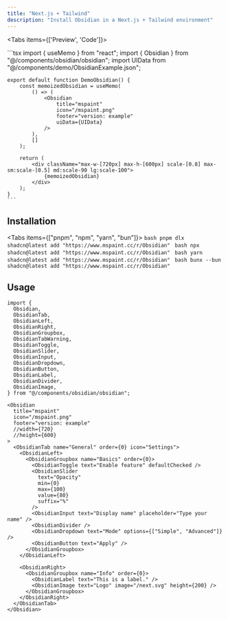 ```yaml
---
title: "Next.js + Tailwind"
description: "Install Obsidian in a Next.js + Tailwind environment"
---
```



<Tabs items={['Preview', 'Code']}>
  <Tab value="Preview">
    <div className="flex flex-col gap-4 border rounded-lg p-4 min-h-[450px] relative">
        <div className="flex items-center justify-between px-2">
            <div />
            <OpenInV0Button name="Obsidian" className="w-fit" />
        </div>
        <div className="flex items-center justify-center min-h-[500px] relative">
            <div className="max-w-[720px] max-h-[600px] scale-[0.8] max-sm:scale-[0.5] md:scale-90 lg:scale-100">
            <DemoObsidian />
            </div>
        </div>
    </div>
  </Tab>

  <Tab value="Code">
    ```tsx
    import { useMemo } from "react";
    import { Obsidian } from "@/components/obsidian/obsidian";
    import UIData from "@/components/demo/ObsidianExample.json";

    export default function DemoObsidian() {
        const memoizedObsidian = useMemo(
            () => (
                <Obsidian
                    title="mspaint"
                    icon="/mspaint.png"
                    footer="version: example"
                    uiData={UIData}
                />
            ),
            []
        );

        return (
            <div className="max-w-[720px] max-h-[600px] scale-[0.8] max-sm:scale-[0.5] md:scale-90 lg:scale-100">
                {memoizedObsidian}
            </div>
        );
    }
    ```

  </Tab>
</Tabs>

## Installation

<Tabs items={["pnpm", "npm", "yarn", "bun"]}>
  <Tab value="pnpm">
    ```bash
    pnpm dlx shadcn@latest add "https://www.mspaint.cc/r/Obsidian"
    ```
  </Tab>
  <Tab value="npm">
    ```bash
    npx shadcn@latest add "https://www.mspaint.cc/r/Obsidian"
    ```
  </Tab>
  <Tab value="yarn">
    ```bash
    yarn shadcn@latest add "https://www.mspaint.cc/r/Obsidian"
    ```
  </Tab>
  <Tab value="bun">
    ```bash
    bunx --bun shadcn@latest add "https://www.mspaint.cc/r/Obsidian"
    ```
  </Tab>
</Tabs>

## Usage

```tsx
import {
  Obsidian,
  ObsidianTab,
  ObsidianLeft,
  ObsidianRight,
  ObsidianGroupbox,
  ObsidianTabWarning,
  ObsidianToggle,
  ObsidianSlider,
  ObsidianInput,
  ObsidianDropdown,
  ObsidianButton,
  ObsidianLabel,
  ObsidianDivider,
  ObsidianImage,
} from "@/components/obsidian/obsidian";
```

```tsx
<Obsidian
  title="mspaint"
  icon="/mspaint.png"
  footer="version: example"
  //width={720}
  //height={600}
>
  <ObsidianTab name="General" order={0} icon="Settings">
    <ObsidianLeft>
      <ObsidianGroupbox name="Basics" order={0}>
        <ObsidianToggle text="Enable feature" defaultChecked />
        <ObsidianSlider
          text="Opacity"
          min={0}
          max={100}
          value={80}
          suffix="%"
        />
        <ObsidianInput text="Display name" placeholder="Type your name" />
        <ObsidianDivider />
        <ObsidianDropdown text="Mode" options={["Simple", "Advanced"]} />
        <ObsidianButton text="Apply" />
      </ObsidianGroupbox>
    </ObsidianLeft>

    <ObsidianRight>
      <ObsidianGroupbox name="Info" order={0}>
        <ObsidianLabel text="This is a label." />
        <ObsidianImage text="Logo" image="/next.svg" height={200} />
      </ObsidianGroupbox>
    </ObsidianRight>
  </ObsidianTab>
</Obsidian>
```
